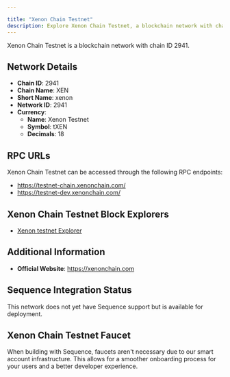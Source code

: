 ```yaml
---

title: "Xenon Chain Testnet"
description: Explore Xenon Chain Testnet, a blockchain network with chain ID 2941. Learn about its native currency, Xenon Testnet, and how to interact with the network.
---
```




Xenon Chain Testnet is a blockchain network with chain ID 2941.

## Network Details

- **Chain ID**: 2941
- **Chain Name**: XEN
- **Short Name**: xenon
- **Network ID**: 2941
- **Currency**: 
  - **Name**: Xenon Testnet
  - **Symbol**: tXEN
  - **Decimals**: 18

## RPC URLs

Xenon Chain Testnet can be accessed through the following RPC endpoints:

- https://testnet-chain.xenonchain.com/
- https://testnet-dev.xenonchain.com/

## Xenon Chain Testnet Block Explorers

- [Xenon testnet Explorer](https://testnet.xenonchain.com)

## Additional Information

- **Official Website**: https://xenonchain.com

## Sequence Integration Status

This network does not yet have Sequence support but is available for deployment.

## Xenon Chain Testnet Faucet

When building with Sequence, faucets aren't necessary due to our smart account infrastructure. This allows for a smoother onboarding process for your users and a better developer experience.
